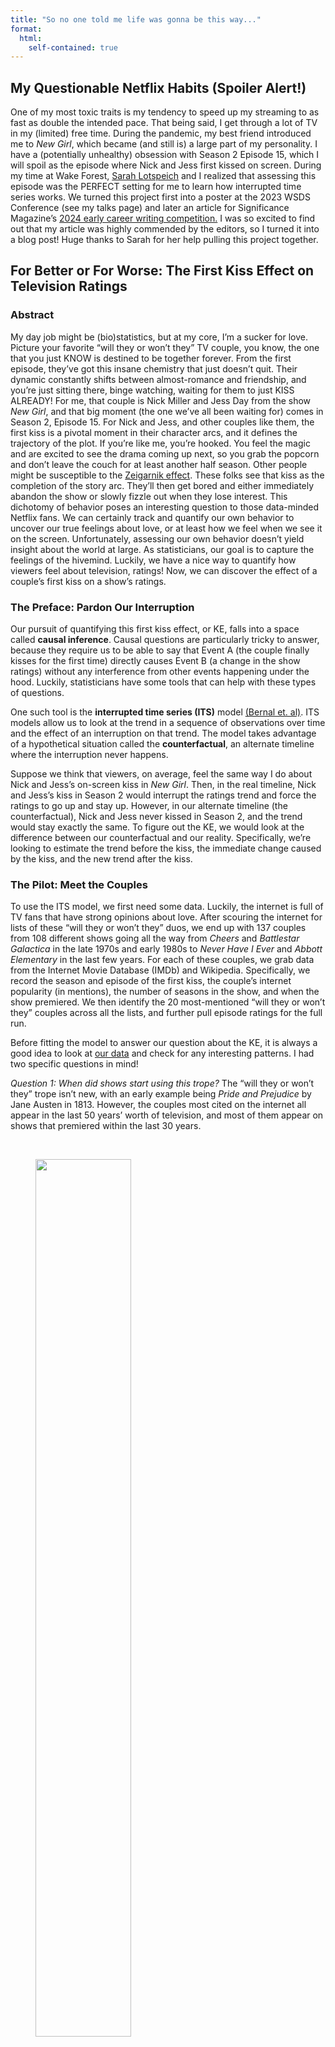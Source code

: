 ```yaml
---
title: "So no one told me life was gonna be this way..."
format:
  html:
    self-contained: true
---
```


## My Questionable Netflix Habits (Spoiler Alert!)

One of my most toxic traits is my tendency to speed up my streaming to as fast as double the intended pace. That being said, I get through a lot of TV in my (limited) free time. During the pandemic, my best friend introduced me to *New Girl*, which became (and still is) a large part of my personality. I have a (potentially unhealthy) obsession with Season 2 Episode 15, which I will spoil as the episode where Nick and Jess first kissed on screen. During my time at Wake Forest, [Sarah Lotspeich](https://sarahlotspeich.com) and I realized that assessing this episode was the PERFECT setting for me to learn how interrupted time series works. We turned this project first into a poster at the 2023 WSDS Conference (see my talks page) and later an article for Significance Magazine's [2024 early career writing competition.](https://significancemagazine.com/2024-writing-competition-finalists-announced/) I was so excited to find out that my article was highly commended by the editors, so I turned it into a blog post! Huge thanks to Sarah for her help pulling this project together.

## For Better or For Worse: The First Kiss Effect on Television Ratings

### Abstract
My day job might be (bio)statistics, but at my core, I'm a sucker for love. Picture your favorite "will they or won't they" TV couple, you know, the one that you just KNOW is destined to be together forever. From the first episode, they've got this insane chemistry that just doesn't quit. Their dynamic constantly shifts between almost-romance and friendship, and you're just sitting there, binge watching, waiting for them to just KISS ALREADY! For me, that couple is Nick Miller and Jess Day from the show *New Girl*, and that big moment (the one we've all been waiting for) comes in Season 2, Episode 15. For Nick and Jess, and other  couples like them, the first kiss is a pivotal moment in their character arcs, and it defines the trajectory of the plot. If you're like me, you're hooked. You feel the magic and are excited to see the drama coming up next, so you grab the popcorn and don't leave the couch for at least another half season. Other people might be susceptible to the [Zeigarnik effect](https://www.researchgate.net/profile/Faisal-Qureshi-3/publication/303990130_Relationship_between_Ziegarnik_Effect_and_Consumer_Attention/links/576202fa08aeeada5bc5043a/Relationship-between-Ziegarnik-Effect-and-Consumer-Attention.pdf). These folks see that kiss as the completion of the story arc. They'll then get bored and either immediately abandon the show or slowly fizzle out when they lose interest. This dichotomy of behavior poses an interesting question to those data-minded Netflix fans. We can certainly track and quantify our own behavior to uncover our true feelings about love, or at least how we feel when we see it on the screen. Unfortunately, assessing our own behavior doesn't yield insight about the world at large. As statisticians, our goal is to capture the feelings of the hivemind. Luckily, we have a nice way to quantify how viewers feel about television, ratings! Now, we can discover the effect of a couple's first kiss on a show's ratings.

### The Preface: Pardon Our Interruption
Our pursuit of quantifying this first kiss effect, or KE, falls into a space called **causal inference**. Causal questions are particularly tricky to answer, because they require us to be able to say that Event A (the couple finally kisses for the first time) directly causes Event B (a change in the show ratings) without any interference from other events happening under the hood. Luckily, statisticians have some tools that can help with these types of questions.


One such tool is the **interrupted time series (ITS)** model [(Bernal et. al)](https://pubmed.ncbi.nlm.nih.gov/27283160/). ITS models allow us to look at the trend in a sequence of observations over time and the effect of an interruption on that trend. The model takes advantage of a hypothetical situation called the **counterfactual**, an alternate timeline where the interruption never happens. 


Suppose we think that viewers, on average, feel the same way I do about Nick and Jess's on-screen kiss in *New Girl*. Then, in the real timeline, Nick and Jess's kiss in Season 2 would interrupt the ratings trend and force the ratings to go up and stay up. However, in our alternate timeline (the counterfactual), Nick and Jess never kissed in Season 2, and the trend would stay exactly the same. To figure out the KE, we would look at the difference between our counterfactual and our reality. Specifically, we're looking to estimate the trend before the kiss, the immediate change caused by the kiss, and the new trend after the kiss.

### The Pilot: Meet the Couples

To use the ITS model, we first need some data. Luckily, the internet is full of TV fans that have strong opinions about love. After scouring the internet for lists of these "will they or won't they" duos, we end up with 137 couples from 108 different shows going all the way from *Cheers* and *Battlestar Galactica* in the late 1970s and early 1980s to *Never Have I Ever* and *Abbott Elementary* in the last few years. For each of these couples, we grab data from the Internet Movie Database (IMDb) and Wikipedia. Specifically, we record the season and episode of the first kiss, the couple's internet popularity (in mentions), the number of seasons in the show, and when the show premiered. We then identify the 20 most-mentioned "will they or won't they" couples across all the lists, and further pull episode ratings for the full run.

Before fitting the model to answer our question about the KE, it is always a good idea to look at [our data](https://figshare.com/articles/dataset/Will_They_or_Won_t_They_Couples_Data/24456844) and check for any interesting patterns. I had two specific questions in mind!

*Question 1: When did shows start using this trope?* The "will they or won't they" trope isn't new, with an early example being *Pride and Prejudice* by Jane Austen in 1813. However, the couples most cited on the internet all appear in the last 50 years' worth of television, and most of them appear on shows that premiered within the last 30 years.

</br>

<figure>
  <img src="show_premiere_year.png" style="height: 60%; width: 60%; object-fit: contain"/>
  <figcaption>Shows from as early as the 1980s that feature the trope are still popular today. The highest bars are years where the most shows with ``will they or won't they'' couples premiered.</figcaption>
</figure>

*Question 2: When are producers caving to fan pressure and finally airing episodes with first kisses?* It is not fair to directly compare a three-season show, like *Shadowhunters*, against a show that goes on for over twenty seasons, like *Grey's Anatomy*. Instead, we measure when the kiss occurs by computing the percentage of the show's run that appears after the kiss. We notice that with the exception of shows premiering in the 1990s, these kisses come fairly early in their shows' runs. Across all decades (1980s--2010s), typical couples (technically, the median) had their first kiss with over two-thirds of the show left to go. 

</br>

<figure>
  <img src="show_premiere_decade.png" style="height: 60%; width: 60%; object-fit: contain"/>
  <figcaption>Most shows had a lot of plot still to cover after their couples' first kisses. Does this mean the ratings were high enough to save the show? You can find the "typical" (read: median) couples by looking for the horizontal line in the middle of each decade's box.</figcaption>
</figure>

### The Cliffhanger: So, what happened?

Now, we fit our ITS model to estimate the KE. There are actually two ways to think about interpreting what we find. First, if we fit separate models to each couple's data individually, we can look at the effect of one specific couple's first kiss on their show's ratings. Second, if we fit one model to all of the shows' data together, we can look at the kiss effect $\sim$on average$\sim$ rather than with respect to a specific couple. 

Let's first look at a few examples of individual couples and shows, starting with Nick and Jess from *New Girl*. In the pre-kiss portion of the show (episodes represented by blue dots in the plot), we see ratings going slightly up, and the counterfactual (the dotted line) would be if that trend persisted across the entire show. Sadly, the real ratings seem to fall prey to the Zeigarnik effect. They are expected to immediately drop by 0.1 rating points after the first kiss (episodes represented by pink dots in the plot) and decrease by 0.003 rating points episode-on-episode for the remainder of the show's run, never to recover (the right piece of the solid line). However, like good statisticians, we quantify our uncertainty with confidence intervals before totally giving up on Nick and Jess. 

</br>

<figure>
  <img src="model_ng.png" style="height: 60%; width: 60%; object-fit: contain"/>
  <figcaption>Did *New Girl* go downhill after Nick and Jess's first kiss? Each point represents an episode of the show, where higher points received higher ratings. The solid lines represent the actual trend, whereas the dashed line represents the counterfactual trend.</figcaption>
</figure>

The confidence intervals give a plausible range of where our kiss effect might actually land, after accounting for any quirks in the data. In short, a confidence interval adds some wiggle room around the model's guess at the trend in ratings. Different levels of confidence are possible, depending on how willing we are to accept the possibility of being wrong about the true size of the first kiss effect, but 95\% is commonly used. In our case, the 95\% confidence interval for the immediate interruption in *New Girl* episode ratings following Nick and Jess's first kiss is between a 0.34 decrease and a 0.14 increase in ratings. Thus, despite the slight visible jump when going from before to after the kiss, there is not enough evidence in our data to support that one truly exists. Both increases and decreases in ratings fall into our uncertainty range. Also, despite the plot showing a switch from an episode-on-episode increase before the kiss to a decrease after, the data similarly cannot exclude the possibility of no change at all. 

This effect looks a little different for Ross and Rachel from *Friends*. Here, there's basically no immediate jump in the ratings after their first kiss (an expected decrease of just 0.05 rating points), but they still do start dropping (barely, by less than a thousandth of a rating point) episode-on-episode after. After checking the 95\% confidence interval on the immediate interruption here, the jump could be anywhere from a 0.33 decrease to a 0.42 increase in ratings, so there's still a possibility that there wasn't one. %Compared to Nick and Jess, there's a possibility of a slightly larger immediate increase in ratings for Ross and Rachel. We again observe a noticeable difference between reality (the solid line) and the counterfactual (the dashed line), meaning that Ross and Rachel's kiss also impacted the post-kiss ratings.

</br> 

<figure>
  <img src="model_friends.png" style="height: 60%; width: 60%; object-fit: contain"/>
  <figcaption>Ross and Rachel's story isn't over after they kiss. Each point represents an episode of the show, where higher points received higher ratings. The solid lines represent the actual trend, whereas the dashed line represents the counterfactual trend.</figcaption>
</figure>

Finally, we look at the overall KE across the 20 most-mentioned couples. When we zoom out to consider the average effect of a first kiss, we see a somewhat similar effect to that of either of the individual couples'. The ratings slowly build until the kiss and then exhibit a very slight immediate drop. That drop is followed by a slow decline in ratings lasting until the end of the show's run. However, the (dotted) counterfactual looks much more similar to the real timeline than its single-couple counterparts. Since we have more data when we look at the overall first kiss effect, the 95\% confidence interval is a little tighter (i.e., the data support possibilities that are less extreme). Plausible values for the immediate jump in the ratings now range from a 0.23 decrease to a 0.05 increase. Sadly, it looks like the Zeigarnik effect may be in play, even on average, but there is still the possibility of no interruption or even a bump in ratings! This time, the 95\% confidence interval on the immediate ratings interruption lies between a 0.22 decrease and a 0.05 increase. As with our two example couples, we can't say for certain in which direction the ratings jump given the data.

</br>

<figure>
  <img src="model_all_shows.png" style="height: 60%; width: 60%; object-fit: contain"/>
  <figcaption>We can get a better sense of the average KE by zooming out to look at all twenty of our top couples together. Look at the difference in direction on that counterfactual!</figcaption>
</figure>


### The finale: Take note, spin-offs
Unfortunately, it seems like my TV habits differ from the rest of the world. While I can't wait to see how a love story plays out, the Zeigarnik effect kicks in quickly for other viewers. Show ratings start to decline after the "will they or won't they" couple finally has their first kiss, and in many cases they continue to decline for the rest of the show, never to attain pre-kiss levels. If Hollywood wants to keep their ratings high and viewers interested, they may want to consider either standing strong and delaying these moments to the end of the show or introducing another dramatic storyline to the plot. So much for love, right?

## Time for a plot twist 📖

You can't have TV without popcorn, right? A friend of mine recently visited me and brought the coolest tin of gourmet popcorn with him. Of course, that got me thinking about popcorn! Here are some [fun facts about popcorn.](https://www.bestdarnkettlecorn.com/20-fun-facts-you-didnt-know-about-popcorn/) Did you know that January 19th is National Popcorn Day? I didn't!

Thanks for reading, and enjoy your popcorn! 🍿🍿🍿